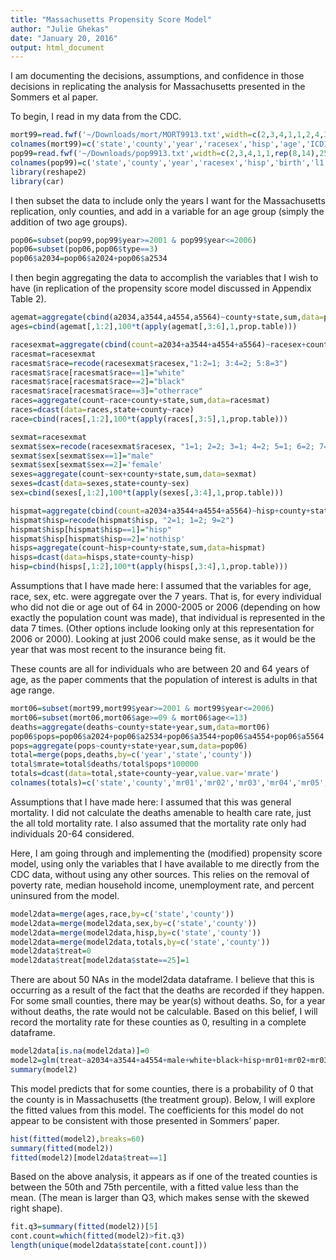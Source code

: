 ```yaml
---
title: "Massachusetts Propensity Score Model"
author: "Julie Ghekas"
date: "January 20, 2016"
output: html_document
---
```


I am documenting the decisions, assumptions, and confidence in those decisions in replicating the analysis for Massachusetts presented in the Sommers et al paper.

To begin, I read in my data from the CDC.

```r
mort99=read.fwf('~/Downloads/mort/MORT9913.txt',width=c(2,3,4,1,1,2,4,3,4))
colnames(mort99)=c('state','county','year','racesex','hisp','age','ICD10cause','cause','deaths')
pop99=read.fwf('~/Downloads/pop9913.txt',width=c(2,3,4,1,1,rep(8,14),25,1))
colnames(pop99)=c('state','county','year','racesex','hisp','birth','l1','a14','a59','a1014','a1519','a2024','a2534','a3544','a4554','a5564','a6574','a7584','a85','name','type')
library(reshape2)
library(car)
```

I then subset the data to include only the years I want for the Massachusetts replication, only counties, and add in a variable for an age group (simply the addition of two age groups).

```r
pop06=subset(pop99,pop99$year>=2001 & pop99$year<=2006)
pop06=subset(pop06,pop06$type==3)
pop06$a2034=pop06$a2024+pop06$a2534
```

I then begin aggregating the data to accomplish the variables that I wish to have (in replication of the propensity score model discussed in Appendix Table 2).  

```r
agemat=aggregate(cbind(a2034,a3544,a4554,a5564)~county+state,sum,data=pop06)
ages=cbind(agemat[,1:2],100*t(apply(agemat[,3:6],1,prop.table)))

racesexmat=aggregate(cbind(count=a2034+a3544+a4554+a5564)~racesex+county+state,sum,data=pop06)
racesmat=racesexmat
racesmat$race=recode(racesexmat$racesex,"1:2=1; 3:4=2; 5:8=3")
racesmat$race[racesmat$race==1]="white"
racesmat$race[racesmat$race==2]="black"
racesmat$race[racesmat$race==3]="otherrace"
races=aggregate(count~race+county+state,sum,data=racesmat)
races=dcast(data=races,state+county~race)
race=cbind(races[,1:2],100*t(apply(races[,3:5],1,prop.table)))

sexmat=racesexmat
sexmat$sex=recode(racesexmat$racesex, "1=1; 2=2; 3=1; 4=2; 5=1; 6=2; 7=1; 8=2")
sexmat$sex[sexmat$sex==1]="male"
sexmat$sex[sexmat$sex==2]='female'
sexes=aggregate(count~sex+county+state,sum,data=sexmat) 
sexes=dcast(data=sexes,state+county~sex)
sex=cbind(sexes[,1:2],100*t(apply(sexes[,3:4],1,prop.table)))

hispmat=aggregate(cbind(count=a2034+a3544+a4554+a5564)~hisp+county+state,sum,data=pop06)
hispmat$hisp=recode(hispmat$hisp, "2=1; 1=2; 9=2")
hispmat$hisp[hispmat$hisp==1]="hisp"
hispmat$hisp[hispmat$hisp==2]='nothisp'
hisps=aggregate(count~hisp+county+state,sum,data=hispmat) 
hisps=dcast(data=hisps,state+county~hisp)
hisp=cbind(hisps[,1:2],100*t(apply(hisps[,3:4],1,prop.table)))
```

Assumptions that I have made here: I assumed that the variables for age, race, sex, etc. were aggregate over the 7 years.  That is, for every individual who did not die or age out of 64 in 2000-2005 or 2006 (depending on how exactly the population count was made), that individual is represented in the data 7 times.  (Other options include looking only at this representation for 2006 or 2000).  Looking at just 2006 could make sense, as it would be the year that was most recent to the insurance being fit.

These counts are all for individuals who are between 20 and 64 years of age, as the paper comments that the population of interest is adults in that age range.


```r
mort06=subset(mort99,mort99$year>=2001 & mort99$year<=2006)
mort06=subset(mort06,mort06$age>=09 & mort06$age<=13)
deaths=aggregate(deaths~county+state+year,sum,data=mort06)
pop06$pops=pop06$a2024+pop06$a2534+pop06$a3544+pop06$a4554+pop06$a5564
pops=aggregate(pops~county+state+year,sum,data=pop06)
total=merge(pops,deaths,by=c('year','state','county'))
total$mrate=total$deaths/total$pops*100000
totals=dcast(data=total,state+county~year,value.var='mrate')
colnames(totals)=c('state','county','mr01','mr02','mr03','mr04','mr05','mr06')
```

Assumptions that I have made here: I assumed that this was general mortality.  I did not calculate the deaths amenable to health care rate, just the all told mortality rate.  I also assumed that the mortality rate only had individuals 20-64 considered.

Here, I am going through and implementing the (modified) propensity score model, using only the variables that I have available to me directly from the CDC data, without using any other sources.  This relies on the removal of poverty rate, median household income, unemployment rate, and percent uninsured from the model.

```r
model2data=merge(ages,race,by=c('state','county'))
model2data=merge(model2data,sex,by=c('state','county'))
model2data=merge(model2data,hisp,by=c('state','county'))
model2data=merge(model2data,totals,by=c('state','county'))
model2data$treat=0
model2data$treat[model2data$state==25]=1
```

There are about 50 NAs in the model2data dataframe.  I believe that this is occurring as a result of the fact that the deaths are recorded if they happen.  For some small counties, there may be year(s) without deaths.  So, for a year without deaths, the rate would not be calculable.  Based on this belief, I will record the mortality rate for these counties as 0, resulting in a complete dataframe.

```r
model2data[is.na(model2data)]=0
model2=glm(treat~a2034+a3544+a4554+male+white+black+hisp+mr01+mr02+mr03+mr04+mr05+mr06,data=model2data,family=binomial(link='logit'))
summary(model2)
```

This model predicts that for some counties, there is a probability of 0 that the county is in Massachusetts (the treatment group).  Below, I will explore the fitted values from this model.  The coefficients for this model do not appear to be consistent with those presented in Sommers' paper.  

```r
hist(fitted(model2),breaks=60)
summary(fitted(model2))
fitted(model2)[model2data$treat==1]
```

Based on the above analysis, it appears as if one of the treated counties is between the 50th and 75th percentile, with a fitted value less than the mean.  (The mean is larger than Q3, which makes sense with the skewed right shape).  

```r
fit.q3=summary(fitted(model2))[5]
cont.count=which(fitted(model2)>fit.q3)
length(unique(model2data$state[cont.count]))
```
